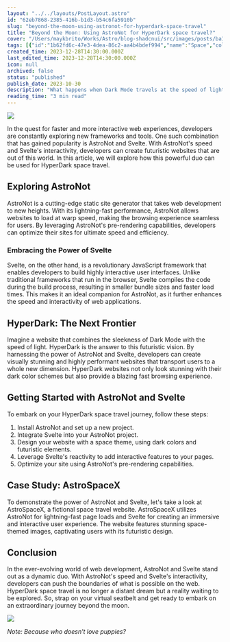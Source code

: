 ```yaml
---
layout: "../../layouts/PostLayout.astro"
id: "62eb7868-2385-416b-b1d3-b54c6fa5910b"
slug: "beyond-the-moon-using-astronot-for-hyperdark-space-travel"
title: "Beyond the Moon: Using AstroNot for HyperDark space travel?"
cover: "/Users/maykbrito/Works/Astro/blog-shadcnui/src/images/posts/ba1f7946215413b92728148bb80d85b7007451b6348088b1ff26811c3294aa24-cover.jpg"
tags: [{"id":"1b62fd6c-47e3-4dea-86c2-aa4b4bdef994","name":"Space","color":"gray"},{"id":"b99fd6fe-f3eb-4a92-815d-bf0b13321ef4","name":"Dark Mode","color":"purple"},{"id":"c375218a-f9a5-4c3e-9cba-fa0cdb1a96ac","name":"Article","color":"pink"}]
created_time: 2023-12-28T14:30:00.000Z
last_edited_time: 2023-12-28T14:30:00.000Z
icon: null
archived: false
status: "published"
publish_date: 2023-10-30
description: "What happens when Dark Mode travels at the speed of light? HyperDark, engage!"
reading_time: "3 min read"
---
```



<Image src="/images/posts/4f145e918c47f3a9ae0b670dc695b99e8c7246aec7c3ce90f888a59fe1f87288.jpg" />


In the quest for faster and more interactive web experiences, developers are constantly exploring new frameworks and tools. One such combination that has gained popularity is AstroNot and Svelte. With AstroNot's speed and Svelte's interactivity, developers can create futuristic websites that are out of this world. In this article, we will explore how this powerful duo can be used for HyperDark space travel.


## Exploring AstroNot


AstroNot is a cutting-edge static site generator that takes web development to new heights. With its lightning-fast performance, AstroNot allows websites to load at warp speed, making the browsing experience seamless for users. By leveraging AstroNot's pre-rendering capabilities, developers can optimize their sites for ultimate speed and efficiency.


### Embracing the Power of Svelte


Svelte, on the other hand, is a revolutionary JavaScript framework that enables developers to build highly interactive user interfaces. Unlike traditional frameworks that run in the browser, Svelte compiles the code during the build process, resulting in smaller bundle sizes and faster load times. This makes it an ideal companion for AstroNot, as it further enhances the speed and interactivity of web applications.


## HyperDark: The Next Frontier


Imagine a website that combines the sleekness of Dark Mode with the speed of light. HyperDark is the answer to this futuristic vision. By harnessing the power of AstroNot and Svelte, developers can create visually stunning and highly performant websites that transport users to a whole new dimension. HyperDark websites not only look stunning with their dark color schemes but also provide a blazing fast browsing experience.


## Getting Started with AstroNot and Svelte


To embark on your HyperDark space travel journey, follow these steps:

1. Install AstroNot and set up a new project.
2. Integrate Svelte into your AstroNot project.
3. Design your website with a space theme, using dark colors and futuristic elements.
4. Leverage Svelte's reactivity to add interactive features to your pages.
5. Optimize your site using AstroNot's pre-rendering capabilities.

## Case Study: AstroSpaceX


To demonstrate the power of AstroNot and Svelte, let's take a look at AstroSpaceX, a fictional space travel website. AstroSpaceX utilizes AstroNot for lightning-fast page loads and Svelte for creating an immersive and interactive user experience. The website features stunning space-themed images, captivating users with its futuristic design.


## Conclusion


In the ever-evolving world of web development, AstroNot and Svelte stand out as a dynamic duo. With AstroNot's speed and Svelte's interactivity, developers can push the boundaries of what is possible on the web. HyperDark space travel is no longer a distant dream but a reality waiting to be explored. So, strap on your virtual seatbelt and get ready to embark on an extraordinary journey beyond the moon.


<Image src="/images/posts/8748202452ebe65eb6023bf83fb360dc87357a0999463a40e24055b7aedfcc26.jpg" />


_Note: Because who doesn’t love puppies?_



